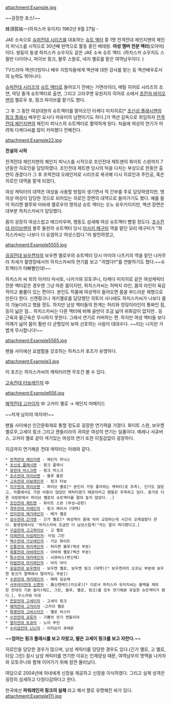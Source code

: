 attachment:Example.jpg

~~굉장한 포스!~~

蜂須賀祐一(하치스카 유이치)
1962년 8월 27일 -

JAE 소속으로 [[슈퍼전대 시리즈]]를 대표하는 [[슈트 액터]] 중 1명
전격전대 체인지맨의 체인지 피닉스를 시작으로 30년째 현역으로 활동 중인 베테랑. '''여성 멤버 전문 액터'''(오야마)이다.
쌍둥이 동생 하치스카 쇼우지도 같은 JAE 소속 슈트 액터.
(하치스카 쇼우지도 스필반 다이아나, 파이브 핑크, 블루 스왈로, 네지 옐로를 맡은 여역남우이다. ) 

TV드라마 액션더빙이나 배우 지망자들에게 액션에 대한 강사를 맡는 등 액션배우로서의 능력도 뛰어나다.

[[슈퍼전대 시리즈]]의 [[슈트 액터]]로 들어오기 전에는 가면라이더, 메탈 히어로 시리즈의 조연, 악당 졸개 슈트액터로 출연, 그리고 고라쿠엔 유원지의 히어로 쇼에서 [[초전자 바이오맨]]의 옐로우 포, 핑크 파이브를 맡기도 했다.

그 후 그 동안 여성대원의 슈트액터를 맡아오던 타케다 미치히로[* [[초신성 플래시맨]]의 [[루(초신성 플래시맨)|핑크 플래시]] 배우인 요시다 마유미의 남편이기도 하다.]가 액션 감독으로 취임하자 [[전격전대 체인지맨]]의 체인지 피닉스의 슈트액터로 활약하게 된다. 처음에 여성의 연기가 어려워 다케다씨를 많이 카피했다 전해진다. 

attachment:Example22.jpg

'''전설의 시작'''

전격전대 체인지맨의 체인지 피닉스를 시작으로 조인전대 제트맨의 화이트 스완까지 7년동안 히로인을 담당하였다. 조인전대 제트맨 당시의 턱을 다치는 부상으로 한동안 출연이 끊겼다가 그 후 초력전대 오레인저로 시리즈로 복귀해 다시 히로인과 주인공, 혹은 히로인 대역을 맡게 되었다,

여성 캐릭터의 대역은 여성을 사용할 방침이 생기면서 적 간부를 주로 담당하였지만, 명의상 여성이 담당한 것으로 되어있는 히로인 장면의 대역으로 들어가기도 했다. 예를 들어 허리켄 블루와 아바레 옐로우의 명의상 슈트 액터는 오노 유우키이지만, 액션 장면은 대부분 하치스카씨가 담당했다.

몸이 굉장히 여성스럽고 매끄러우며, 행동도 섬세해 여성 슈트액터 뺨칠 정도다. [[초수전대 라이브맨]]의 블루 돌핀의 슈트액터 당시 [[미사키 메구미]] 역을 맡던 모리 메구미가 "하치스카씨는 나보다 더 요염하고 여성스럽다."라 발언하였고, 

attachment:Example5555.jpg

[[굉굉전대 보우켄쟈]]의 보우켄 옐로우의 슈트액터 당시 마미야 나츠키의 역을 맡던 나카무라 치세가 촬영장에서의 하치스카씨의 연기를 보고 "귀엽다!!"를 연발하기도 했다.~~슈트액터가 아빠뻘인데!~~

하치스카 씨 외의 아카타 마사토, 나카가와 모토쿠니, 타케다 미치히로 같은 여성캐릭터 전문 액터같은 경우엔 그냥 마른 몸이지만, 하치스카씨는 허벅지 라인, 몸의 라인이 육감적이고 볼륨이 있는 편이다. 본인도 작품에 여성역이 들어오면 몸을 부드러운 체형으로 만든다 한다. 신켄핑크나 게키옐로를 담당했던 히토미 사나에도 하치스카씨가 나보다 몸이 가늘다라고 했을 정도. 하지만 남성 액터들의 한계는 허리와 엉덩이라인이 통짜인 점, 등이 넓은 점... 하치스카씨는 다른 액터에 비해 골반이 조금 넓어 위화감이 없지만.. 등근육과 팔근육은 무시하지 못한다. 그래서 연기로 커버하는 편. 하지만 여성 액터들 보다 어깨가 넓어 몸이 훨씬 더 균형있어 보여 선호하는 사람이 대대수다. ~~티는 나지만 가볍게 무시합니다!~~

attachment:Example5565.jpg

팬들 사이에선 요염함을 강조하는 하치스카 포즈가 유명하다.

attachment:Example3.jpg

이 포즈는 하치스카씨의 캐릭터라면 무조건 볼 수 있다.

[[고속전대 터보레인저]] 中

attachment:Example656.jpg

[[해적전대 고카이저]] 中 고카이 옐로 → 체인지 머메이드

~~저게 남자야 여자야!~~

팬들 사이에선 인간문화재로 통할 정도로 굉장한 연기력을 가졌다. 화이트 스완, 보우켄 옐로우,고세이 핑크 그리고 캔들리라의 귀여운 여성의 연기는 일품이다. 메레나 서큐버스, 고카이 옐로 같이 색기있는 여성의 연기 또한 이질감없이 굉장하다.

지금까지 연기해온 전대 캐릭터는 아래와 같다.

 * [[전격전대 체인지맨]] - 체인지 피닉스
 * [[초신성 플래시맨]] - 핑크 플래시
 * [[광전대 마스크맨]] - 핑크 마스크
 * [[초수전대 라이브맨]] - 블루 돌핀
 * [[고속전대 터보레인저]] - 핑크 터보
 * [[지구전대 파이브맨]] - 파이브 옐로[* 본인이 가장 좋아하는 캐릭터(로 추측), 인기도 많았고, 작품에서도 가장 비중이 많았던 캐릭터였기 때문이라고 팬들은 추측하고 있다. 증거로 다른 극장판에서 파이브 옐로의 슈트액터를 절대 놓지 않았다. .]
 * [[조인전대 제트맨]] - 화이트 스완 (부상→강판)
 * [[격주전대 카레인저]] - 핑크 레이서 (대역)
 * [[전자전대 메가레인저]] - 메가 옐로
 * [[성수전대 긴가맨]] - 긴가 옐로[* 여성역이 몸에 익어 교정하는데 시간이 오래걸렸다 한다. 촬영장에서도 "하치스카씨 조금만 더 남성스럽게!"라는 말이 허다했다고.]
 * [[구급전대 고고파이브]] - 고 옐로
 * [[미래전대 타임레인저]]- 타임 그린
 * [[백수전대 가오레인저]] - 가오 화이트
 * [[인풍전대 허리케인저]] - 허리켄 블루(액션 부분)
 * [[폭룡전대 아바레인저]] - 아바레 옐로(액션 부분)
 * [[특수전대 데카레인저]] - 서큐버스(변신체)
 * [[마법전대 마지레인저]] - 마지 마더
 * [[굉굉전대 보우켄저]] - 보우켄 옐로, 보우켄 핑크 (대역)[* 보우켄저의 오프닝 부분에 보우켄 핑크가 절벽에서 떨어지는 부분])
 * [[수권전대 게키레인저]] - 메레 짐승체
 * [[사무라이전대 신켄저]] - 眞신켄레드(카오루)[* 이로서 하치스카 유이치씨는 블랙을 제외한 전대의 기본 컬러(레드, 그린, 블루, 옐로, 핑크)를 모두 연기해본 유일한 슈트액터가 됐다.], 우스카와 타유
 * [[천장전대 고세이저]] - 고세이 핑크
 * [[해적전대 고카이저]] -고카이 옐로
 * [[특명전대 고버스터즈]] - 옐로 버스터
 * [[수전전대 쿄류저]] - 기쁨의 전기 캔들리라
 * [[열차전대 토큐저]] - 노아 부인
 * [[수리검전대 닌닌저]] - 이자요이 큐에몬

'''~~엄마는 핑크 플래시를 보고 자랐고, 딸은 고세이 핑크를 보고 자란다.~~'''

히로인을 담당한 경우가 많으며, 남성 캐릭터를 당당한 경우도 있다.(긴가 옐로, 고 옐로, 타임 그린)
잠시 남성 캐릭터를 연기한 이유는 인재양성 때문, 여역남우의 명맥을 나카자와 모토쿠니와 함께 이어가기 위해 잠깐 물러났다.

여담으로 2004년에 아내에게 신장을 제공하고 신장을 이식하였다. 
그리고 실제 성격은 굉장히 섬세하고 다정다감하다고 한다.

한국에선 '''파워레인저 핑크의 실체''' 라고 해서 짤로 유명해진 바가 있다.
attachment:Example111.jpg
